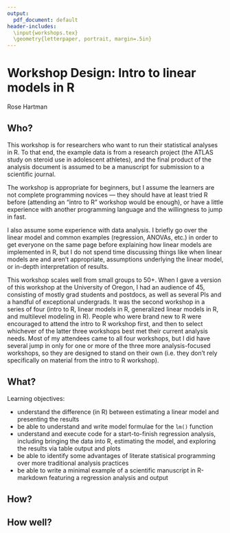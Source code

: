 ```yaml
---
output:
  pdf_document: default
header-includes: 
  \input{workshops.tex}
  \geometry{letterpaper, portrait, margin=.5in}
---
```


<!-- describes the design of your workshop -->

<!-- An itinerary / timeline of what is taught and what methods are used -->
<!-- A description of the audience and any techniques you might use to discover their strengths and weaknesses more fully -->
<!-- Goals of the workshop -->
<!-- Expectations / community agreements / code of conduct you would offer to learners -->
<!-- Challenges you foresee and possible ways to address them -->
<!-- Potential ways to differentiate learning for learners who are struggling with the content or are bored because they are ahead of others -->
<!-- Proposed methods to measure the success of the workshop -->
<!-- Formative or summative assessments -->
<!-- A mind map / concept map of the topics you’re covering -->

# Workshop Design: Intro to linear models in R
Rose Hartman

## Who?

This workshop is for researchers who want to run their statistical analyses in R. 
To that end, the example data is from a research project (the ATLAS study on steroid use in adolescent athletes),
and the final product of the analysis document is assumed to be a manuscript for submission to a scientific journal.

The workshop is appropriate for beginners, but I assume the learners are not complete programming novices --- they should have at least tried R before (attending an "intro to R" workshop would be enough), or have a little experience with another programming language and the willingness to jump in fast. 

I also assume some experience with data analysis. 
I briefly go over the linear model and common examples (regression, ANOVAs, etc.) in order to get everyone on the same page before explaining how linear models are implemented in R, but I do not spend time discussing things like when linear models are and aren't appropriate, assumptions underlying the linear model, or in-depth interpretation of results. 

This workshop scales well from small groups to 50+. 
When I gave a version of this workshop at the University of Oregon, I had an audience of 45, consisting of mostly grad students and postdocs, as well as several PIs and a handful of exceptional undergrads. 
It was the second workshop in a series of four (intro to R, linear models in R, generalized linear models in R, and multilevel modeling in R).
People who were brand new to R were encouraged to attend the intro to R workshop first, and then to select whichever of the latter three workshops best met their current analysis needs. 
Most of my attendees came to all four workshops, but I did have several jump in only for one or more of the three more analysis-focused workshops, 
so they are designed to stand on their own (i.e. they don't rely specifically on material from the intro to R workshop). 


## What?

Learning objectives:

* understand the difference (in R) between estimating a linear model and presenting the results
* be able to understand and write model formulae for the `lm()` function
* understand and execute code for a start-to-finish regression analysis, including bringing the data into R, estimating the model, and exploring the results via table output and plots
* be able to identify some advantages of literate statisical programming over more traditional analysis practices
* be able to write a minimal example of a scientific manuscript in R-markdown featuring a regression analysis and output 


## How?

\hwydt{ }
\wwtd{ }
\learnmore{resources to check out}
\keyidea{big}
\seealso{more}

## How well?

